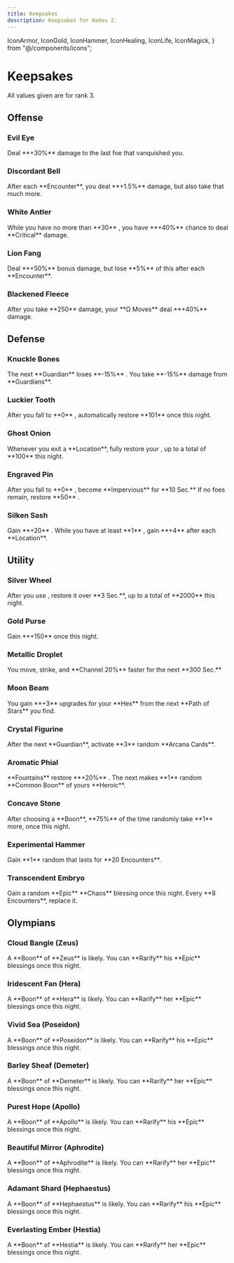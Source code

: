 ```yaml
---
title: Keepsakes
description: Keepsakes for Hades 2.
---
```


  IconArmor,
  IconGold,
  IconHammer,
  IconHealing,
  IconLife,
  IconMagick,
} from "@/components/icons";

# Keepsakes

<Callout>All values given are for rank 3.</Callout>

## Offense

### Evil Eye

<CodexEntry data={DbKeepsakes.evilEye}>
  Deal **+30%** damage to the last foe that vanquished you.
</CodexEntry>

### Discordant Bell

<CodexEntry data={DbKeepsakes.discordantBell}>
  After each **Encounter**, you deal **+1.5%** damage, but also take that much
  more.
</CodexEntry>

### White Antler

<CodexEntry data={DbKeepsakes.whiteAntler}>
  While you have no more than **30** <IconLife />, you have **+40%** chance to
  deal **Critical** damage.
</CodexEntry>

### Lion Fang

<CodexEntry data={DbKeepsakes.lionFang}>
  Deal **+50%** bonus damage, but lose **5%** of this after each **Encounter**.
</CodexEntry>

### Blackened Fleece

<CodexEntry data={DbKeepsakes.blackenedFleece}>
  After you take **250** damage, your **Ω Moves** deal **+40%** damage.
</CodexEntry>

## Defense

### Knuckle Bones

<CodexEntry data={DbKeepsakes.knuckleBones}>
  The next **Guardian** loses **-15%** <IconLife />. You take **-15%** damage
  from **Guardians**.
</CodexEntry>

### Luckier Tooth

<CodexEntry data={DbKeepsakes.luckierTooth}>
  After you fall to **0** <IconLife />, automatically restore **101**
  <IconLife /> once this night.
</CodexEntry>

### Ghost Onion

<CodexEntry data={DbKeepsakes.ghostOnion}>
  Whenever you exit a **Location**, fully restore your <IconLife />, up to a
  total of **100** <IconHealing /> this night.
</CodexEntry>

### Engraved Pin

<CodexEntry data={DbKeepsakes.engravedPin}>
  After you fall to **0** <IconLife />, become **Impervious** for **10 Sec.** If
  no foes remain, restore **50** <IconLife />.
</CodexEntry>

### Silken Sash

<CodexEntry data={DbKeepsakes.silkenSash}>
  Gain **+20** <IconArmor />. While you have at least **1** <IconArmor />, gain
  **+4** <IconArmor /> after each **Location**.
</CodexEntry>

## Utility

### Silver Wheel

<CodexEntry data={DbKeepsakes.silverWheel}>
  After you use <IconMagick />, restore it over **3 Sec.**, up to a total of
  **2000** <IconMagick /> this night.
</CodexEntry>

### Gold Purse

<CodexEntry data={DbKeepsakes.goldPurse}>
  Gain **+150** <IconGold /> once this night.
</CodexEntry>

### Metallic Droplet

<CodexEntry data={DbKeepsakes.metallicDroplet}>
  You move, strike, and **Channel 20%** faster for the next **300 Sec.**
</CodexEntry>

### Moon Beam

<CodexEntry data={DbKeepsakes.moonBeam}>
  You gain **+3** upgrades for your **Hex** from the next **Path of Stars** you
  find.
</CodexEntry>

### Crystal Figurine

<CodexEntry data={DbKeepsakes.crystalFigurine}>
  After the next **Guardian**, activate **3** random **Arcana Cards**.
</CodexEntry>

### Aromatic Phial

<CodexEntry data={DbKeepsakes.aromaticPhial}>
  **Fountains** restore **+20%** <IconLife />. The next makes **1** random **Common
  Boon** of yours <TextHighlight type="heroic">**Heroic**</TextHighlight>.
</CodexEntry>

### Concave Stone

<CodexEntry data={DbKeepsakes.concaveStone}>
  After choosing a **Boon**, **75%** of the time randomly take **1** more, once
  this night.
</CodexEntry>

### Experimental Hammer

<CodexEntry data={DbKeepsakes.experimentalHammer}>
  Gain **1** random <IconHammer /> that lasts for **20 Encounters**.
</CodexEntry>

### Transcendent Embryo

<CodexEntry data={DbKeepsakes.transcendentEmbryo}>
  Gain a random <TextHighlight type="epic">**Epic**</TextHighlight> **Chaos**
  blessing once this night. Every **8 Encounters**, replace it.
</CodexEntry>

## Olympians

### Cloud Bangle (Zeus)

<CodexEntry data={DbKeepsakes.cloudBangle}>
  A **Boon** of **Zeus** is likely. You can **Rarify** his
  <TextHighlight type="epic">**Epic**</TextHighlight> blessings once this night.
</CodexEntry>

### Iridescent Fan (Hera)

<CodexEntry data={DbKeepsakes.iridescentFan}>
  A **Boon** of **Hera** is likely. You can **Rarify** her
  <TextHighlight type="epic">**Epic**</TextHighlight> blessings once this night.
</CodexEntry>

### Vivid Sea (Poseidon)

<CodexEntry data={DbKeepsakes.vividSea}>
  A **Boon** of **Poseidon** is likely. You can **Rarify** his
  <TextHighlight type="epic">**Epic**</TextHighlight> blessings once this night.
</CodexEntry>

### Barley Sheaf (Demeter)

<CodexEntry data={DbKeepsakes.barleySheaf}>
  A **Boon** of **Demeter** is likely. You can **Rarify** her
  <TextHighlight type="epic">**Epic**</TextHighlight> blessings once this night.
</CodexEntry>

### Purest Hope (Apollo)

<CodexEntry data={DbKeepsakes.purestHope}>
  A **Boon** of **Apollo** is likely. You can **Rarify** his
  <TextHighlight type="epic">**Epic**</TextHighlight> blessings once this night.
</CodexEntry>

### Beautiful Mirror (Aphrodite)

<CodexEntry data={DbKeepsakes.beautifulMirror}>
  A **Boon** of **Aphrodite** is likely. You can **Rarify** her
  <TextHighlight type="epic">**Epic**</TextHighlight> blessings once this night.
</CodexEntry>

### Adamant Shard (Hephaestus)

<CodexEntry data={DbKeepsakes.adamantShard}>
  A **Boon** of **Hephaestus** is likely. You can **Rarify** his
  <TextHighlight type="epic">**Epic**</TextHighlight> blessings once this night.
</CodexEntry>

### Everlasting Ember (Hestia)

<CodexEntry data={DbKeepsakes.everlastingEmber}>
  A **Boon** of **Hestia** is likely. You can **Rarify** her
  <TextHighlight type="epic">**Epic**</TextHighlight> blessings once this night.
</CodexEntry>
